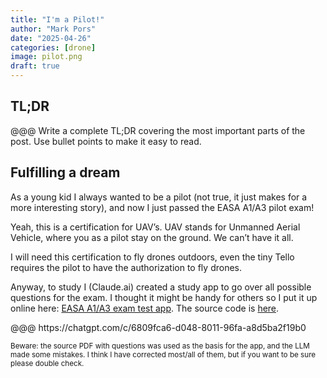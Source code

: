 ```yaml
---
title: "I'm a Pilot!"
author: "Mark Pors"
date: "2025-04-26"
categories: [drone]
image: pilot.png
draft: true
---
```


::: {.callout-tip collapse="true"}
## TL;DR
@@@ Write a complete TL;DR covering the most important parts of the post. Use bullet points to make it easy to read.
:::

## Fulfilling a dream

As a young kid I always wanted to be a pilot (not true, it just makes for a more interesting story), and now I just passed the EASA A1/A3 pilot exam!

Yeah, this is a certification for UAV's. UAV stands for Unmanned Aerial Vehicle, where you as a pilot stay on the ground. We can't have it all.

I will need this certification to fly drones outdoors, even the tiny Tello requires the pilot to have the authorization to fly drones.

Anyway, to study I (Claude.ai) created a study app to go over all possible questions for the exam. I thought it might be handy for others so I put it up online here: [EASA A1/A3 exam test app](@@@). The source code is [here]().

@@@ https://chatgpt.com/c/6809fca6-d048-8011-96fa-a8d5ba2f19b0

<small>Beware: the source PDF with questions was used as the basis for the app, and the LLM made some mistakes. I think I have corrected most/all of them, but if you want to be sure please double check.</small>

